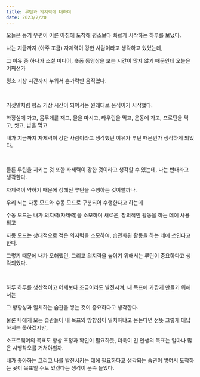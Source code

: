 ```yaml
---
title: 루틴과 의지력에 대하여
date: 2023/2/20
---
```


오늘은 등기 우편이 이른 아침에 도착해 평소보다 빠르게 시작하는 하루를 보냈다.

나는 지금까지 (아주 조금) 자제력이 강한 사람이라고 생각하고 있었는데,

그 이유 중 하나가 소셜 미디어, 숏폼 동영상을 보는 시간이 많지 않기 때문인데 오늘은 어째선가

평소 기상 시간까지 누워서 손가락만 움직였다.

<br />

거짓말처럼 평소 기상 시간이 되어서는 원래대로 움직이기 시작했다.

화장실에 가고, 몸무게를 재고, 물을 마시고, 타우린을 먹고, 운동에 가고, 프로틴을 먹고, 씻고, 밥을 먹고

내가 지금까지 자제력이 강한 사람이라고 생각했던 이유가 루틴 때문인가 생각하게 되었다.

<br />

물론 루틴을 지키는 것 또한 자제력이 강한 것이라고 생각할 수 있는데, 나는 반대라고 생각한다.

자제력이 약하기 때문에 정해진 루틴을 수행하는 것이랄까나.

우리 뇌는 자동 모드와 수동 모드로 구분되어 수행한다고 하는데

수동 모드는 내가 의지력(자제력)을 소모하며 새로운, 창의적인 활동을 하는 데에 사용되고

자동 모드는 상대적으로 적은 의지력을 소모하여, 습관화된 활동을 하는 데에 쓰인다고 한다.

그렇기 때문에 내가 오해했던, 그리고 의지력을 높이기 위해서는 루틴이 중요하다고 생각되었다.

<br />

하루 하루를 생산적이고 어제보다 조금이라도 발전시켜, 내 목표에 가깝게 만들기 위해서는

그 방향성과 일치하는 습관을 쌓는 것이 중요하다고 생각한다.

물론 나에게 모든 습관들이 내 목표와 방향성이 일치하냐고 묻는다면 선뜻 그렇게 대답하지는 못하겠지만,

소프트웨어의 목표도 항상 조정과 확인이 필요하듯, 더욱이 긴 인생의 목표는 얼마나 많은 시행착오를 거쳐야할까.

내가 좋아하는 그리고 나를 발전시키는 데에 필요하다고 생각되는 습관이 쌓여서 도착하는 곳이 목표일 수도 있겠다는 생각이 문뜩 들었다.

